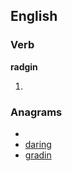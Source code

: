 ==English==

===Verb===
'''radgin'''

# {{present participle of|[[radge]]}}

===Anagrams===
* {{alphagram|adginr}}
* [[daring#English|daring]]
* [[gradin#English|gradin]]